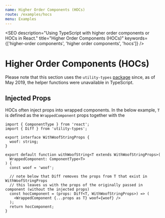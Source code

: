 ```yaml
---
name: Higher Order Components (HOCs)
route: /examples/hocs
menu: Examples
---
```



<SEO
  description="Using TypeScript with higher order components or HOCs in React."
  title="Higher Order Components (HOCs)"
  keywords={['higher-order components', 'higher order components', 'hocs']}
/>

# Higher Order Components (HOCs)

Please note that this section uses the `utility-types` [package](https://github.com/piotrwitek/utility-types) since, as of May 2019, the helper functions were unavailable in TypeScript.

## Injected Props

HOCs often inject props into wrapped components. In the below example, `T` is defined as the `WrappedComponent` props together with the

```tsx
import { ComponentType } from 'react';
import { Diff } from 'utility-types';

export interface WithWoofStringProps {
  woof: string;
}

export default function withWoofString<T extends WithWoofStringProps>(
  WrappedComponent: ComponentType<T>
) {
  const woof = 'woof';

  // note below that Diff removes the props from T that exist in WithWoofStringProps
  // this leaves us with the props of the originally passed in component (without the injected props)
  const hocComponent = (props: Diff<T, WithWoofStringProps>) => (
    <WrappedComponent {...props as T} woof={woof} />
  );
  return hocComponent;
}
```
